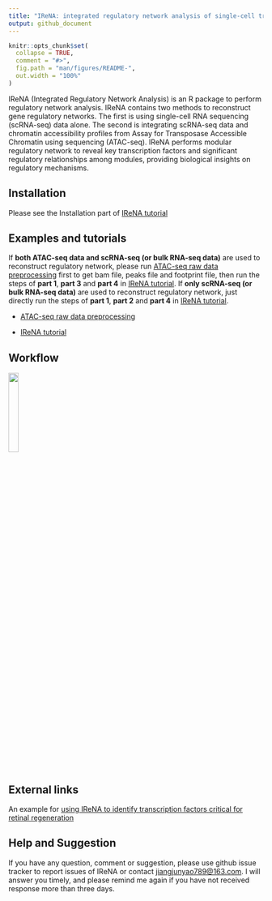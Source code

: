 ```yaml
---
title: "IReNA: integrated regulatory network analysis of single-cell transcriptomes"
output: github_document
---
```


<!-- README.md is generated from README.Rmd. Please edit that file -->

```r
knitr::opts_chunk$set(
  collapse = TRUE,
  comment = "#>",
  fig.path = "man/figures/README-",
  out.width = "100%"
)
```


IReNA (Integrated Regulatory Network Analysis) is an R package to perform regulatory network analysis. IReNA contains two methods to reconstruct gene regulatory networks. The first is using single-cell RNA sequencing (scRNA-seq) data alone. The second is integrating scRNA-seq data and chromatin accessibility profiles from Assay for Transposase Accessible Chromatin using sequencing (ATAC-seq). IReNA performs modular regulatory network to reveal key transcription factors and significant regulatory relationships among modules, providing biological insights on regulatory mechanisms.


## Installation
Please see the Installation part of [IReNA tutorial](https://jiang-junyao.github.io/IReNA/tutorial#installation)

## Examples and tutorials

If **both ATAC-seq data and scRNA-seq (or bulk RNA-seq data)** are used to reconstruct regulatory network, please run [ATAC-seq raw data preprocessing](https://jiang-junyao.github.io/IReNA/ATAC-seq-preprocessing) first to get bam file, peaks file and footprint file, then run the steps of **part 1**, **part 3** and **part 4** in [IReNA tutorial](https://jiang-junyao.github.io/IReNA/tutorial). If **only scRNA-seq (or bulk RNA-seq data)** are used to reconstruct regulatory network, just directly run the steps of **part 1**, **part 2** and **part 4** in [IReNA tutorial](https://jiang-junyao.github.io/IReNA/tutorial).

* [ATAC-seq raw data preprocessing](https://jiang-junyao.github.io/IReNA/ATAC-seq-preprocessing)

* [IReNA tutorial](https://jiang-junyao.github.io/IReNA/tutorial)


## Workflow

![](docs/Readme figure/Workflow.png){ width=20% height=20% }

## External links

An example for [using IReNA to identify transcription factors critical for retinal regeneration](https://github.com/jiewwwang/Single-cell-retinal-regeneration)

## Help and Suggestion

If you have any question, comment or suggestion, please use github issue tracker to report issues of IReNA or contact <jiangjunyao789@163.com>. I will answer you timely, and please remind me again if you have not received response more than three days.
